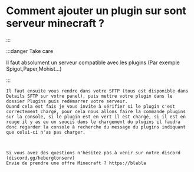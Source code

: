 # Comment ajouter un plugin sur sont serveur minecraft ?
:::

:::danger Take care

Il faut absolument un serveur compatible avec les plugins (Par exemple Spigot,Paper,Mohist...)

:::

    Il faut ensuite vous rendre dans votre SFTP (tous est disponible dans Details SFTP sur votre panel), puis mettre votre plugin dans le dossier Plugins puis redémarrer votre serveur.
    Quand cela est fais je vous invite à vérifier si le plugin c'est correctement chargé, pour cela nous allons faire la commande plugins sur la console, si le plugin est en vert il est chargé, si il est en rouge il y as eu un soucis dans le chargement du plugins il faudra donc regarder la console à recherche du message du plugins indiquant que celui-ci n'as pas charger.
    


    Si vous avez des questions n'hésitez pas à venir sur notre discord (discord.gg/hebergtonserv)
    Envie de prendre une offre Minecraft ? https://blabla
